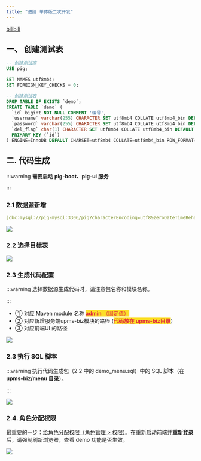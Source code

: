 ```yaml
---
title: "进阶 单体版二次开发"
---
```


[bilibili](https://player.bilibili.com/player.html?bvid=BV12t411B7e9&p=3&page=3&autoplay=0)

## 一、 创建测试表
```sql
-- 创建测试库
USE pig;

SET NAMES utf8mb4;
SET FOREIGN_KEY_CHECKS = 0;

-- 创建测试表
DROP TABLE IF EXISTS `demo`;
CREATE TABLE `demo` (
  `id` bigint NOT NULL COMMENT '编号',
  `username` varchar(255) CHARACTER SET utf8mb4 COLLATE utf8mb4_bin DEFAULT NULL COMMENT '用户名',
  `password` varchar(255) CHARACTER SET utf8mb4 COLLATE utf8mb4_bin DEFAULT NULL COMMENT '密码',
  `del_flag` char(1) CHARACTER SET utf8mb4 COLLATE utf8mb4_bin DEFAULT '0' COMMENT '删除标记',
  PRIMARY KEY (`id`)
) ENGINE=InnoDB DEFAULT CHARSET=utf8mb4 COLLATE=utf8mb4_bin ROW_FORMAT=DYNAMIC COMMENT='demo 表';
```

## 二. 代码生成
:::warning
**需要启动 pig-boot、pig-ui  服务**

:::

### 2.1 数据源新增
```yaml
jdbc:mysql://pig-mysql:3306/pig?characterEncoding=utf8&zeroDateTimeBehavior=convertToNull&useSSL=false&useJDBCCompliantTimezoneShift=true&useLegacyDatetimeCode=false&serverTimezone=GMT%2B8&allowMultiQueries=true&allowPublicKeyRetrieval=true
```

![](https://minio.pigx.top/oss/202307/1688311202.png)



### 2.2 选择目标表
![](https://cdn.nlark.com/yuque/0/2024/png/283679/1724736747002-9fd05a31-65a8-4185-9f6c-4245d0adec31.png)

### 2.3 生成代码配置
:::warning
选择数据源生成代码时，请注意包名称和模块名称。

:::

+ ① 对应 Maven module 名称 **<font style="color:#DF2A3F;background-color:#FBDE28;">admin</font>**<font style="color:#DF2A3F;background-color:#FBDE28;"> （固定值）</font>
+ ② 对应新增服务端upms-biz模块的路径   (**<font style="color:#DF2A3F;background-color:#FBDE28;">代码放在 upms-biz目录</font>**）
+ ③ 对应前端UI 的路径

![](https://cdn.nlark.com/yuque/0/2024/png/283679/1724736679009-e218956c-ef8e-40ae-92eb-22643515ce6e.png)

### 2.3 执行 SQL 脚本
:::warning
执行代码生成包（2.2 中的 demo_menu.sql）中的 SQL 脚本（在 **upms-biz/menu 目录**）。

:::

![](https://cdn.nlark.com/yuque/0/2024/png/283679/1724736815336-8dce895a-0b62-43e2-9d3c-795c261ee132.png)

### 2.4. 角色分配权限
最重要的一步：<u>给角色分配权限（角色管理 > 权限）</u>。在重新启动前端并**重新登录**后，请强制刷新浏览器，查看 demo 功能是否生效。

![](https://cdn.nlark.com/yuque/0/2024/png/283679/1704604236898-e653151a-94fb-4194-a63c-cfc7af5a6227.png)

